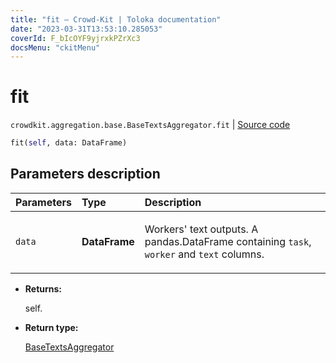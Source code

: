 ```yaml
---
title: "fit — Crowd-Kit | Toloka documentation"
date: "2023-03-31T13:53:10.285053"
coverId: F_bIcOYF9yjrxkPZrXc3
docsMenu: "ckitMenu"
---
```


# fit

`crowdkit.aggregation.base.BaseTextsAggregator.fit` | [Source code](https://github.com/Toloka/crowd-kit/blob/v1.2.1/crowdkit/aggregation/base/__init__.py#L126)

```python
fit(self, data: DataFrame)
```

## Parameters description

| Parameters | Type | Description |
| :----------| :----| :-----------|
`data`|**DataFrame**|<p>Workers' text outputs. A pandas.DataFrame containing `task`, `worker` and `text` columns.</p>

* **Returns:**

  self.

* **Return type:**

  [BaseTextsAggregator](/docs/crowd-kit/reference/crowdkit.aggregation.base.BaseTextsAggregator)